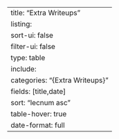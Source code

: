 ---
title: "Extra Writeups"
listing:
  sort-ui: false
  filter-ui: false
  type: table
  include:
    categories: "{Extra Writeups}"
  fields: [title,date]
  sort: "lecnum asc"
  table-hover: true
  date-format: full
---